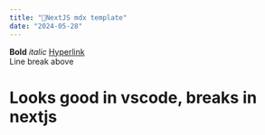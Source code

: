 ---
title: "🧱NextJS mdx template"
date: "2024-05-28"
---
**Bold**
_italic_
[Hyperlink](https://url.com)
<br />
Line break above
# Looks good in vscode, breaks in nextjs